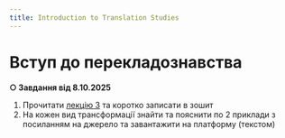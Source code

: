 ```yaml
---
title: Introduction to Translation Studies
---
```


# Вступ до перекладознавства

**○ Завдання від 8.10.2025**
1. Прочитати [лекцію 3](https://krnu.org/mod/resource/view.php?id=53216) та коротко записати в зошит
2. На кожен вид трансформації знайти та пояснити по 2 приклади з посиланням на джерело та завантажити на платформу (текстом)

